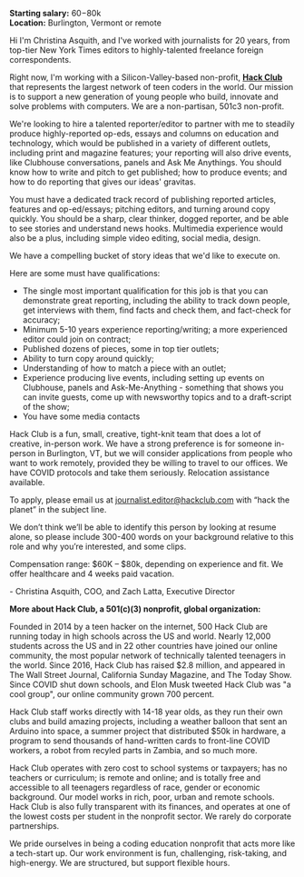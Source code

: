 **Starting salary:** $60-$80k  
**Location:** Burlington, Vermont or remote


Hi I'm Christina Asquith, and I've worked with journalists for 20 years, from top-tier New York Times editors to highly-talented freelance foreign correspondents. 

Right now, I'm working with a Silicon-Valley-based non-profit, **[Hack Club](https://hackclub.com)** that represents the largest network of teen coders in the world. Our mission is to support a new generation of young people who build, innovate and solve problems with computers. We are a non-partisan, 501c3 non-profit.
 
 We're looking to hire a talented reporter/editor to partner with me to steadily produce highly-reported op-eds, essays and columns on education and technology, which would be published in a variety of different outlets, including print and magazine features; your reporting will also drive events, like Clubhouse conversations, panels and Ask Me Anythings. You should know how to write and pitch to get published; how to produce events; and how to do reporting that gives our ideas' gravitas. 

 
You must have a dedicated track record of publishing reported articles, features and op-ed/essays; pitching editors, and turning around copy quickly. You should be a sharp, clear thinker, dogged reporter, and be able to see stories and understand news hooks. Multimedia experience would also be a plus, including simple video editing, social media, design.

We have a compelling bucket of story ideas that we'd like to execute on.  

Here are some must have qualifications: 

- The single most important qualification for this job is that you can demonstrate great reporting, including the ability to track down people, get interviews with them, find facts and check them, and fact-check for accuracy;
- Minimum 5-10 years experience reporting/writing; a more experienced editor could join on contract;
- Published dozens of pieces, some in top tier outlets;
- Ability to turn copy around quickly;
- Understanding of how to match a piece with an outlet;
- Experience producing live events, including setting up events on Clubhouse, panels and Ask-Me-Anything - something that shows you can invite guests, come up with newsworthy topics and to a draft-script of the show;
- You have some media contacts

 Hack Club is a fun, small, creative, tight-knit team that does a lot of creative, in-person work. We have a strong preference is for someone in-person in Burlington, VT, but we will consider applications from people who want to work remotely, provided they be willing to travel to our offices. We have COVID protocols and take them seriously. Relocation assistance available.

To apply, please email us at journalist.editor@hackclub.com with “hack the planet” in the subject line. 

We don’t think we’ll be able to identify this person by looking at resume alone, so please include 300-400 words on your background relative to this role and why you’re interested, and some clips.

Compensation range: $60K – $80k, depending on experience and fit. We offer healthcare and 4 weeks paid vacation.


\- Christina Asquith, COO, and Zach Latta, Executive Director
 

**More about Hack Club, a 501(c)(3) nonprofit, global organization:**

Founded in 2014 by a teen hacker on the internet, 500 Hack Club are running today in high schools across the US and world. Nearly 12,000 students across the US and in 22 other countries have joined our online community, the most popular network of technically talented teenagers in the world. Since 2016, Hack Club has raised $2.8 million, and appeared in The Wall Street Journal, California Sunday Magazine, and The Today Show. Since COVID shut down schools, and Elon Musk tweeted Hack Club was "a cool group", our online community grown 700 percent.

Hack Club staff works directly with 14-18 year olds, as they run their own clubs and build amazing projects, including a weather balloon that sent an Arduino into space, a summer project that distributed $50k in hardware, a program to send thousands of hand-written cards to front-line COVID workers, a robot from recyled parts in Zambia, and so much more.

Hack Club operates with zero cost to school systems or taxpayers; has no teachers or curriculum; is remote and online; and is totally free and accessible to all teenagers regardless of race, gender or economic background. Our model works in rich, poor, urban and remote schools. Hack Club is also fully transparent with its finances, and operates at one of the lowest costs per student in the nonprofit sector. We rarely do corporate partnerships. 

We pride ourselves in being a coding education nonprofit that acts more like a tech-start up. Our work environment is fun, challenging, risk-taking, and high-energy. We are structured, but support flexible hours.

